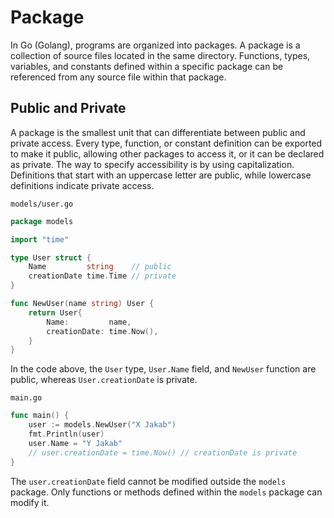 # Package
In Go (Golang), programs are organized into packages. A package is a collection of source files located in the same directory. Functions, types, variables, and constants defined within a specific package can be referenced from any source file within that package.

## Public and Private
A package is the smallest unit that can differentiate between public and private access. Every type, function, or constant definition can be exported to make it public, allowing other packages to access it, or it can be declared as private. The way to specify accessibility is by using capitalization. Definitions that start with an uppercase letter are public, while lowercase definitions indicate private access.

`models/user.go`
```go copy
package models

import "time"

type User struct {
	Name         string    // public
	creationDate time.Time // private
}

func NewUser(name string) User {
	return User{
		Name:         name,
		creationDate: time.Now(),
	}
}
```

In the code above, the `User` type, `User.Name` field, and `NewUser` function are public, whereas `User.creationDate` is private.

`main.go`
```go copy
func main() {
	user := models.NewUser("X Jakab")
	fmt.Println(user)
	user.Name = "Y Jakab"
	// user.creationDate = time.Now() // creationDate is private
}
```

The `user.creationDate` field cannot be modified outside the `models` package. Only functions or methods defined within the `models` package can modify it.